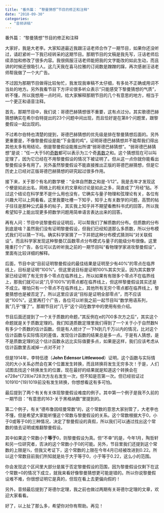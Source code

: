 ```yaml
---
title: "番外篇： “黎曼猜想”节目的修正和注释"
date: "2018-09-30"
categories:
  - "音频讲稿"
---
```


番外篇： “黎曼猜想”节目的修正和注释

大家好，我是大老李。大家知道最近我跟汪诘老师合作了一期节目，如果你还没听过，请赶紧听一下我已经转采的这期节目。那期节目的文稿是我先写，汪诘老师后续添加和修改了很多内容。我很佩服汪诘老师能把我的文字能改的如此生动，而且讲的时候还很吸引人。这几天我在喜马拉雅的订阅数是蹭蹭的蹿，再次感谢汪诘老师帮我做了一个大广告。

不过因为那期节目做得比较匆忙，我发现我审稿不太仔细，有多处不正确或用词不当处的地方。另外我看节目下方评论很多听众表示“只能感受下黎曼猜想的气质”，听不懂，所以我想用一点时间，给大家解释那期节目的几个有意思的地方，相当于一个更正和语音注释。

首先，那期节目中，我们说：哥德巴赫猜想很不重要，这有点过分。其实歌德巴赫猜想确实在希尔伯特提出的23个问题中间出现，而且恰好是在第8个问题里，跟黎曼假设一起出现的。

不过希尔伯特也清楚的提到，哥德巴赫猜想的优先级是排在黎曼猜想后面的。另外更重要是，不像黎曼假设是能“下金蛋的鸡”，证明哥德巴赫猜想并不能帮我们得出其他太多有用结论。倒是黎曼假设能推出所谓“弱哥德巴赫猜想”。“弱哥德巴赫猜想”是说：”任一大于5的<a href="https://zh.wikipedia.org/wiki/%E5%A5%87%E6%95%B0">奇数</a>都可以表示为三个奇<a href="https://zh.wikipedia.org/wiki/%E7%B4%A0%E6%95%B0">素数</a>之和。这个猜想现在可以叫定理了，因为它已经在不用黎曼假设的情况下被证明了。但从这一点你就你能看出黎曼假设多有用了。另外虽然黎曼假设不能直接推出正版的哥德巴赫猜想，但是它历史上已经对正版哥德巴赫猜想的研究起过很多作用。

接下来，关于那个有名的数学梗：“全体自然数之和是-1/12”。我是去年才发现这个梗是如此出名，网络上的相关的文章和讨论是如此之多，简直成了“月经”贴。不过这个结论在科学里不是什么用也没有，它确实与量子物理和弦理论有关，各位有兴趣大可以上网看看。这里我要吐槽一下知乎，知乎上有关数学的问题，高赞的帖子往往是那种公式最多的帖子，其实我上知乎并不期望看教科书式的回答，所以我希望知乎上能出现更多把数学问题用简单语言表达出来的回答。

再有人问：节目中说黎曼假设证明后，可以帮我们了解质数的分布。但质数的分布到底是啥？虽然我们没有证明黎曼假设，但我们已经知道那么多质数，所以分布模式我们可以猜一下吗。确实科学家猜了一下并把这种分布模式猜测叫“对关联假设”。而且科学家发现这种黎曼<span class="katex--inline"><span class="katex"><span class="katex-mathml">ζ\zeta</span><span class="katex-html"><span class="base"><span class="strut" style="height:.88888em;vertical-align:-.19444em;"></span><span style="margin-right:.07378em;" class="mord mathit">ζ</span></span></span></span></span>函数零点分布模式与量子的能级分布很像。这里隆重打个广告，各位可以去听听我之前的一期节目叫“看物理学家进攻黎曼假设”，里面有比较详细的解释。

后面，节目中说“目前证明黎曼假设的最佳结果是证明至少有40%”的零点在临界线上，目标是证明“100%”。但这里说目标是证明100%其实欠妥。因为其实数学家已经证明了有无穷多个零点在临界线上，所以如果有有限多个零点不在临界线上，那我们就可以说“几乎100%”的零点都在临界线上，但这样黎曼假设其实还是不成立。哪怕只有一个零点不在临界线上，其他所有无穷个零点都在临界线上，黎曼猜想也是被否定了。所以这里应该说“目标是证明全部零点”，而不应该说“100%”。这里再打个广告，各位可以听我之前一起节目叫“数学用语系列，我”几乎“懂了“。那期节目对”几乎”这个词在数学中的使用有些介绍。

节目后面还提到了一个关于质数的命题，”其反例在e的700多次方之后“，其实这个命题就是关于质数定理的。我们知道质数定理里我们得到了一个关于小于自然数N有多少个质数的估计函数。但是有人统计了一下N到几千万以内的情况，比对这个估计函数与实际情况的差值，发现估计函数的结果总是多一点。于是有人猜想，是不是质数定理的这个估计函数永远比实际值要多点，如果是这样，我们应该考虑从估计函数里去减掉一点对不对？

但是1914年，李特伍德（**John Edensor Littlewood**）证明，这个函数与实际情况的大小关系必然会在某个位置发生转换，而且转换将发生无穷多次！于是，人们试图去找这个转换发生的位置，现在最好的结果就是知道这个转换会在<span class="katex--inline"><span class="katex"><span class="katex-mathml">e728e^{728}</span><span class="katex-html"><span class="base"><span class="strut" style="height:.814108em;vertical-align:0;"></span><span class="mord"><span class="mord mathit">e</span><span class="msupsub"><span class="vlist-t"><span class="vlist-r"><span class="vlist" style="height:.814108em;"><span class="" style="top:-3.063em;margin-right:.05em;"><span class="pstrut" style="height:2.7em;"></span><span class="sizing reset-size6 size3 mtight"><span class="mord mtight"><span class="mord mtight">7</span><span class="mord mtight">2</span><span class="mord mtight">8</span></span></span></span></span></span></span></span></span></span></span></span></span>次方左右发生一次，但不知是否第一次。但已经验证过<span class="katex--inline"><span class="katex"><span class="katex-mathml">101910^{19}</span><span class="katex-html"><span class="base"><span class="strut" style="height:.814108em;vertical-align:0;"></span><span class="mord">1</span><span class="mord"><span class="mord">0</span><span class="msupsub"><span class="vlist-t"><span class="vlist-r"><span class="vlist" style="height:.814108em;"><span class="" style="top:-3.063em;margin-right:.05em;"><span class="pstrut" style="height:2.7em;"></span><span class="sizing reset-size6 size3 mtight"><span class="mord mtight"><span class="mord mtight">1</span><span class="mord mtight">9</span></span></span></span></span></span></span></span></span></span></span></span></span>前没有发生转换，你想想看这有多可怕。

最后提到了两个有关有关体现黎曼假设难度的例子。其中第一个例子是我不久前的一期节目：“有意思的163-关于黑格纳数”里提到的。

第二个例子，有关“德布鲁因纽曼常数”的，这个常数的意思大家别管了，大老李也不懂，但是希望大家能听懂这个常数与黎曼假设的关系。这个常数根据大于0，小于0或等于0的三种情况，决定了黎曼假设的真假，所以我们可以通过找出这个常数的值去证明或推翻黎曼假设。

其中如果这个常数小于**等于**0，则黎曼假设为真。但“不幸”的是，今年1月，陶哲轩和另一位研究者，否决的这个常数小于0的可能。另外，节目里我们还提到这个常数的上限是½，但我又考证下，这个常数的上限在今年4月已经被改进到0.22。所以这个常数目前我们所知就是处于大于等于0，小于等于0.22，这么小的范围。

你会发现这个区间里大部分是属于否定黎曼假设的范围，因为黎曼假设仅剩下在这个常数=0的情况下成立，就我来看好像黎曼猜想更可能是错的。所以你说黎曼假设难不难，你很想证明它是真的，但现在看上去更偏向假的！

另外，音频最后提到了哥德尔定理，我之前也做过两期有关哥德尔定理的文章，欢迎大家看看。

好了，以上扯了那么多，希望你对你有帮助。再见！